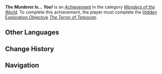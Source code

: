 {{Achievement Infobox
|id           = 81568
|order id     = 1563
|category     = Wonders of the World
|description  = Find the troublemaker making mischief in the [[Collective of Plenty]].
|requirements = Complete ''[[The Terror of Teteocan]]''
|primogems    = 5
|tracking     = 
|topic        = 
|type         = Exploration
|quest        = 
|hidden       = 1
}}
'''''The Murderer Is... You!''''' is an [[Achievement]] in the category ''[[Wonders of the World]]''. To complete this achievement, the player must complete the [[Hidden Exploration Objective]] ''[[The Terror of Teteocan]]''.
<!--
==Gameplay Notes==
* 

==Gallery==
{{Preview
|size=300px
|file=
|caption=
}}

==Video Guides==
{{EVT
|video1   = 
|caption1 = 
}}
-->
==Other Languages==
{{Other Languages
|en       = The Murderer Is... You!
|zhs      = 凶手就是你！
|zhs_rm   = 
|zht      = 凶手就是你！
|zht_rm   = 
|zh_tl    = 
|ja       = 犯人はおまえだ！
|ja_rm    = 
|ja_tl    = 
|ko       = 범인은 바로 너야!
|ko_tl    = 
|es       = ¡Tú eres el culpable!
|es_tl    = You Are the Guilty One!
|fr       = Le coupable, c'est... toi !
|fr_tl    = The Culprit Is... You!
|ru       = Убийца - это... ты!
|ru_tl    = 
|th       = 
|vi       = Đây Chính Là Hung Thủ!
|vi_tl    = 
|de       = Du bist der Täter!
|de_tl    = 
|id       = Pelakunya Adalah ... Kamu!
|id_tl    = The Culprit is ... You!
|pt       = Você é o assassino!
|pt_tl    = 
|tr       = Katil... Sensin!
|tr_tl    = 
|it       = L'assassino... sei tu!
|it_tl    = 
}}

==Change History==
{{Change History|5.5}}

==Navigation==
{{Achievement Navbox|Wonders of the World|Exploration}}